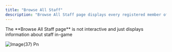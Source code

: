 ```yaml
---
title: "Browse All Staff"
description: "Browse All Staff page displays every registered member of staff within the session - featuring data such as: their username, staff name, role, school reference, and current status."
---
```


<Info>
  The **Browse All Staff page** is not interactive and just displays information about staff in-game
</Info>

![Image(37) Pn](/images/image\(37\).png)